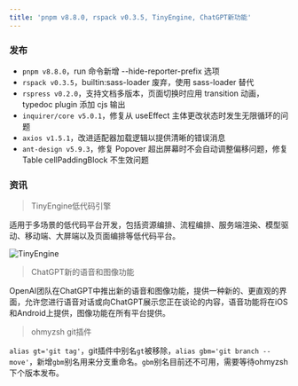 ```yaml
---
title: 'pnpm v8.8.0, rspack v0.3.5, TinyEngine, ChatGPT新功能'
---
```


### 发布

- `pnpm v8.8.0`，run 命令新增 --hide-reporter-prefix 选项
- `rspack v0.3.5`，builtin:sass-loader 废弃，使用 sass-loader 替代
- `rspress v0.2.0`，支持文档多版本，页面切换时应用 transition 动画，typedoc plugin 添加 cjs 输出
- `inquirer/core v5.0.1`，修复从 useEffect 主体更改状态时发生无限循环的问题
- `axios v1.5.1`，改进适配器加载逻辑以提供清晰的错误消息
- `ant-design v5.9.3`，修复 Popover 超出屏幕时不会自动调整偏移问题，修复 Table cellPaddingBlock 不生效问题

### 资讯

> TinyEngine低代码引擎

适用于多场景的低代码平台开发，包括资源编排、流程编排、服务端渲染、模型驱动、移动端、大屏端以及页面编排等低代码平台。

![TinyEngine](https://res.hc-cdn.com/lowcode-portal/1.1.39/img/home/multi-scenario-right2.png)

> ChatGPT新的语音和图像功能

OpenAI团队在ChatGPT中推出新的语音和图像功能，提供一种新的、更直观的界面，允许您进行语音对话或向ChatGPT展示您正在谈论的内容，语音功能将在iOS和Android上提供，图像功能在所有平台提供。

> ohmyzsh git插件

`alias gt='git tag'`，git插件中别名`gt`被移除，`alias gbm='git branch --move'`，新增`gbm`别名用来分支重命名。`gbm`别名目前还不可用，需要等待ohmyzsh下个版本发布。
